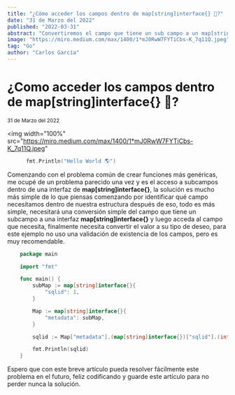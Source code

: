 ```yaml
---
title: "¿Cómo acceder los campos dentro de map[string]interface{} 🐹?"
date: "31 de Marzo del 2022"
published: "2022-03-31"
abstract: "Convertiremos el campo que tiene un sub campo a un map[string]interface{} y luego accederemos al campo que se necesita 🚀"
image: "https://miro.medium.com/max/1400/1*mJ0RwW7FYTiCbs-K_7q11Q.jpeg"
tag: "Go"
author: "Carlos García"
---
```


# ¿Como acceder los campos dentro de map[string]interface{} 🐹?

<small>31 de Marzo del 2022</small> <EditPost path="como-acceder-subcampos" />

<img
  width="100%"
  src="https://miro.medium.com/max/1400/1*mJ0RwW7FYTiCbs-K_7q11Q.jpeg"
></img>

```go
      fmt.Println("Hello World 🌎")
```

Comenzando con el problema común de crear funciones más genéricas, me ocupé de un problema parecido una vez y es el acceso a subcampos dentro de una interfaz de **map[string]interface{}**, la solución es mucho más simple de lo que piensas comenzando por identificar qué campo necesitamos dentro de nuestra estructura después de eso, todo es más simple, necesitará una conversión simple del campo que tiene un subcampo a una interfaz **map[string]interface{}** y luego acceda al campo que necesita, finalmente necesita convertir el valor a su tipo de deseo, para este ejemplo no uso una validación de existencia de los campos, pero es muy recomendable.

```go
    package main

    import "fmt"

    func main() {
        subMap := map[string]interface{}{
            "sqlid": 1,
        }

        Map := map[string]interface{}{
            "metadata": subMap,
        }

        sqlid := Map["metadata"].(map[string]interface{})["sqlid"].(int)

        fmt.Println(sqlid)
    }
```

Espero que con este breve artículo pueda resolver fácilmente este problema en el futuro, feliz codificando y guarde este artículo para no perder nunca la solución.
